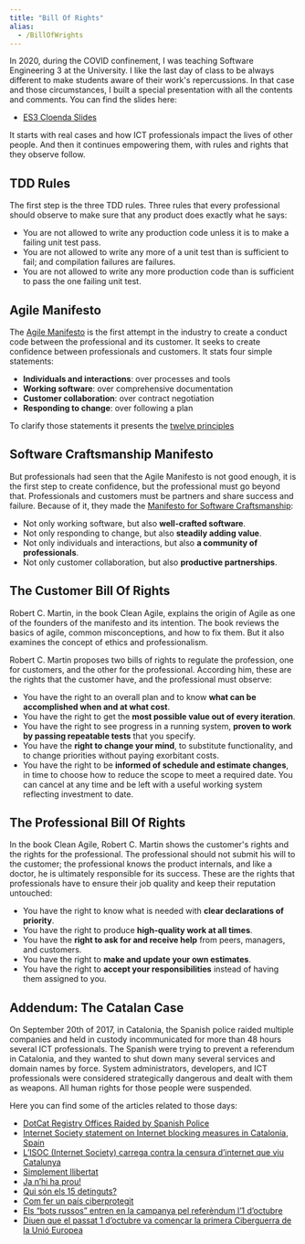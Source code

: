 ```yaml
---
title: "Bill Of Rights"
alias:
  - /BillOfWrights
---
```


In 2020, during the COVID confinement,
I was teaching Software Engineering 3 at the University.
I like the last day of class to be always different to
make students aware of their work's repercussions.
In that case and those circumstances,
I built a special presentation with all the contents and comments.
You can find the slides here:

- [ES3 Cloenda Slides](/docs/ES3-13-Cloenda.pdf)

It starts with real cases and
how ICT professionals impact the lives of other people.
And then it continues empowering them,
with rules and rights that they observe follow.

## TDD Rules

The first step is the three TDD rules. Three rules that every professional should observe to make sure that any product does exactly what he says:

- You are not allowed to write any production code unless it is to make a failing unit test pass.
- You are not allowed to write any more of a unit test than is sufficient to fail; and compilation failures are failures.
- You are not allowed to write any more production code than is sufficient to pass the one failing unit test.

## Agile Manifesto

The [Agile Manifesto](https://agilemanifesto.org/) is the first attempt in the industry to create a conduct code between the professional and its customer. It seeks to create confidence between professionals and customers. It stats four simple statements:

- **Individuals and interactions**: over processes and tools
- **Working software**: over comprehensive documentation
- **Customer collaboration**: over contract negotiation
- **Responding to change**: over following a plan

To clarify those statements it presents the [twelve principles](https://agilemanifesto.org/principles.html)

## Software Craftsmanship Manifesto

But professionals had seen that the Agile Manifesto is not good enough, it is the first step to create confidence, but the professional must go beyond that. Professionals and customers must be partners and share success and failure. Because of it, they made the [Manifesto for Software Craftsmanship](https://manifesto.softwarecraftsmanship.org/):

- Not only working software, but also **well-crafted software**.
- Not only responding to change, but also **steadily adding value**.
- Not only individuals and interactions, but also **a community of professionals**.
- Not only customer collaboration, but also **productive partnerships**.

## The Customer Bill Of Rights

Robert C. Martin, in the book Clean Agile, explains the origin of Agile as one of the founders of the manifesto and its intention. The book reviews the basics of agile, common misconceptions, and how to fix them. But it also examines the concept of ethics and professionalism.

Robert C. Martin proposes two bills of rights to regulate the profession, one for customers, and the other for the professional. According him, these are the rights that the customer have, and the professional must observe:

- You have the right to an overall plan and to know **what can be accomplished when and at what cost**.
- You have the right to get the **most possible value out of every iteration**.
- You have the right to see progress in a running system, **proven to work by passing repeatable tests** that you specify.
- You have the **right to change your mind**, to substitute functionality, and to change priorities without paying exorbitant costs.
- You have the right to be **informed of schedule and estimate changes**, in time to choose how to reduce the scope to meet a required date. You can cancel at any time and be left with a useful working system reflecting investment to date.

## The Professional Bill Of Rights

In the book Clean Agile,
Robert C. Martin shows the customer's rights and the rights for the professional.
The professional should not submit his will to the customer;
the professional knows the product internals, and like a doctor,
he is ultimately responsible for its success. These are the rights that professionals have to ensure their job quality and keep their reputation untouched:

- You have the right to know what is needed with **clear declarations of priority**.
- You have the right to produce **high-quality work at all times**.
- You have the **right to ask for and receive help** from peers, managers, and customers.
- You have the right to **make and update your own estimates**.
- You have the right to **accept your responsibilities** instead of having them assigned to you.

## Addendum: The Catalan Case

On September 20th of 2017, in Catalonia,
the Spanish police raided multiple companies and held in custody incommunicated
for more than 48 hours several ICT professionals.
The Spanish were trying to prevent a referendum in Catalonia,
and they wanted to shut down many several services and domain names by force.
System administrators, developers,
and ICT professionals were considered strategically dangerous and
dealt with them as weapons.
All human rights for those people were suspended.

Here you can find some of the articles related to those days:

- [DotCat Registry Offices Raided by Spanish Police](https://www.internetnews.me/2017/09/20/dotcat-registry-offices-raided-spanish-police/)
- [Internet Society statement on Internet blocking measures in Catalonia, Spain](https://www.internetsociety.org/news/statements/2017/internet-society-statement-internet-blocking-measures-catalonia-spain/)
- [L’ISOC (Internet Society) carrega contra la censura d’internet que viu Catalunya](https://enginyeriainformatica.cat/?p=23171)
- [Simplement llibertat](https://enginyeriainformatica.cat/?p=23051)
- [Ja n’hi ha prou!](https://enginyeriainformatica.cat/?p=23147)
- [Qui són els 15 detinguts?](https://enginyeriainformatica.cat/?p=23152)
- [Com fer un país ciberprotegit](https://enginyeriainformatica.cat/?p=23105)
- [Els “bots russos” entren en la campanya pel referèndum l’1 d’octubre](https://enginyeriainformatica.cat/?p=23186)
- [Diuen que el passat 1 d’octubre va començar la primera Ciberguerra de la Unió Europea](https://enginyeriainformatica.cat/?p=23311)
